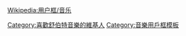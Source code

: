 {{Userbox
  |id=[[File:Franz Schubert by Wilhelm August Rieder 1875 larger version (head cropped).png|50px]]
  |id-c=#000000
  |info=這個用戶喜歡聽'''[[舒伯特|<span style="color: #FFFFFF;">舒伯特</span>]]'''的作品。
  |info-c=#798E63
  |info-fc=#4A2E18
  |info-s=10
  |border-c=black
}}
<includeonly>[[Category:喜歡舒伯特音樂的維基人]]</includeonly><noinclude>
{{Clear}}

[[Wikipedia:用户框/音乐]]

[[Category:音樂用戶框模板]]</noinclude>